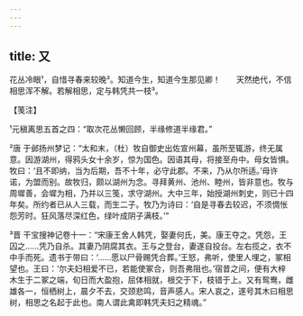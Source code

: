 ```yaml
---
---
---
```

title: 又
---







花丛冷眼¹，自惜寻春来较晚²。知道今生，知道今生那见卿！　　天然绝代，不信相思浑不解。若解相思，定与韩凭共一枝³。





【笺注】


¹元稹离思五首之四：“取次花丛懒回顾，半缘修道半缘君。”

²唐 于邺扬州梦记：“太和末，（杜）牧自御史出佐宣州幕，虽所至辄游，终无属意。因游湖州，得鸦头女十余岁，惊为国色。因语其母，将接至舟中。母女皆惧。牧曰：‘且不即纳，当为后期，吾不十年，必守此郡。不来，乃从尔所适。’母许诺，为盟而别。故牧归，颇以湖州为念。寻拜黄州、池州、睦州，皆非意也。牧与周墀善，会墀为相，乃并以三笺，求守湖州。大中三年，始授湖州刺史，则已十四年矣。所约者已从人三载，而生二子。牧乃为诗曰：‘自是寻春去较迟，不须惆怅怨芳时。狂风落尽深红色，绿叶成阴子满枝。’”

³晋 干宝搜神记卷十一：“宋康王舍人韩凭，娶妻何氏，美。康王夺之。凭怨，王囚之……凭乃自杀。其妻乃阴腐其衣。王与之登台，妻遂自投台。左右揽之，衣不中手而死。遗书于带曰：‘……愿以尸骨赐凭合葬。’王怒，弗听，使里人埋之，冢相望也。王曰：‘尔夫妇相爱不已，若能使冢合，则吾弗阻也。’宿昔之间，便有大梓木生于二冢之端，旬日而大盈抱，屈体相就，根交于下，枝错于上。又有鸳鸯，雌雄各一，恒栖树上，晨夕不去，交颈悲鸣，音声感人。宋人哀之，遂号其木曰相思树，相思之名起于此也。南人谓此禽即韩凭夫妇之精魂。”